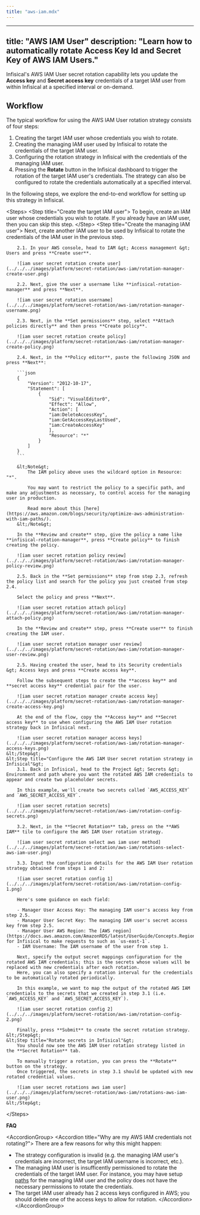 ```yaml
---
title: "aws-iam.mdx"
---
```


---
title: "AWS IAM User"
description: "Learn how to automatically rotate Access Key Id and Secret Key of AWS IAM Users."
---

Infisical's AWS IAM User secret rotation capability lets you update the **Access key** and **Secret access key** credentials of a target IAM user from within Infisical
at a specified interval or on-demand.

## Workflow

The typical workflow for using the AWS IAM User rotation strategy consists of four steps:

1. Creating the target IAM user whose credentials you wish to rotate.
2. Creating the managing IAM user used by Infisical to rotate the credentials of the target IAM user.
3. Configuring the rotation strategy in Infisical with the credentials of the managing IAM user.
4. Pressing the **Rotate** button in the Infisical dashboard to trigger the rotation of the target IAM user's credentials. The strategy can also be configured to rotate the credentials automatically at a specified interval.

In the following steps, we explore the end-to-end workflow for setting up this strategy in Infisical.

&lt;Steps&gt;
	&lt;Step title="Create the target IAM user"&gt;
		To begin, create an IAM user whose credentials you wish to rotate. If you already have an IAM user,
		then you can skip this step.
	&lt;/Step&gt;
	&lt;Step title="Create the managing IAM user"&gt;
		Next, create another IAM user to be used by Infisical to rotate the credentials of the IAM user in the previous step.

		2.1. In your AWS console, head to IAM &gt; Access management &gt; Users and press **Create user**.
		
		![iam user secret rotation create user](../../../images/platform/secret-rotation/aws-iam/rotation-manager-create-user.png)
		
		2.2. Next, give the user a username like **infisical-rotation-manager** and press **Next**.

		![iam user secret rotation username](../../../images/platform/secret-rotation/aws-iam/rotation-manager-username.png)
		
		2.3. Next, in the **Set permissions** step, select **Attach policies directly** and then press **Create policy**.
		
		![iam user secret rotation create policy](../../../images/platform/secret-rotation/aws-iam/rotation-manager-create-policy.png)
		
		2.4. Next, in the **Policy editor**, paste the following JSON and press **Next**:

		```json
		{
			"Version": "2012-10-17",
			"Statement": [
				{
					"Sid": "VisualEditor0",
					"Effect": "Allow",
					"Action": [
					"iam:DeleteAccessKey",
					"iam:GetAccessKeyLastUsed",
					"iam:CreateAccessKey"
					],
					"Resource": "*"
				}
			]
		}
		```

		&lt;Note&gt;
			The IAM policy above uses the wildcard option in Resource: "*".
			
			You may want to restrict the policy to a specific path, and make any adjustments as necessary, to control access for the managing user in production.
			
			Read more about this [here](https://aws.amazon.com/blogs/security/optimize-aws-administration-with-iam-paths/).
		&lt;/Note&gt;
		
		In the **Review and create** step, give the policy a name like **infisical-rotation-manager**, press **Create policy** to finish creating the policy.
		
		![iam user secret rotation policy review](../../../images/platform/secret-rotation/aws-iam/rotation-manager-policy-review.png)

		2.5. Back in the **Set permissions** step from step 2.3, refresh the policy list and search for the policy you just created from step 2.4.
		
		Select the policy and press **Next**.
		
		![iam user secret rotation attach policy](../../../images/platform/secret-rotation/aws-iam/rotation-manager-attach-policy.png)
		
		In the **Review and create** step, press **Create user** to finish creating the IAM user.
		
		![iam user secret rotation manager user review](../../../images/platform/secret-rotation/aws-iam/rotation-manager-user-review.png)
		
		2.5. Having created the user, head to its Security credentials &gt; Access keys and press **Create access key**.

		Follow the subsequent steps to create the **access key** and **secret access key** credential pair for the user.

		![iam user secret rotation manager create access key](../../../images/platform/secret-rotation/aws-iam/rotation-manager-create-access-key.png)
		
		At the end of the flow, copy the **Access key** and **Secret access key** to use when configuring the AWS IAM User rotation strategy back in Infisical next.
	
		![iam user secret rotation manager access keys](../../../images/platform/secret-rotation/aws-iam/rotation-manager-access-keys.png)
	&lt;/Step&gt;
	&lt;Step title="Configure the AWS IAM User secret rotation strategy in Infisical"&gt;
		3.1. Back in Infisical, head to the Project &gt; Secrets &gt; Environment and path where you want the rotated AWS IAM credentials to appear and create two placeholder secrets.
		
		In this example, we'll create two secrets called `AWS_ACCESS_KEY` and `AWS_SECRET_ACCESS_KEY`.
		
		![iam user secret rotation secrets](../../../images/platform/secret-rotation/aws-iam/rotation-config-secrets.png)
		
		3.2. Next, in the **Secret Rotation** tab, press on the **AWS IAM** tile to configure the AWS IAM User rotation strategy.
		
		![iam user secret rotation select aws iam user method](../../../images/platform/secret-rotation/aws-iam/rotations-select-aws-iam-user.png)
		
		3.3. Input the configuration details for the AWS IAM User rotation strategy obtained from steps 1 and 2:
		
		![iam user secret rotation config 1](../../../images/platform/secret-rotation/aws-iam/rotation-config-1.png)
		
		Here's some guidance on each field:
		
		- Manager User Access Key: The managing IAM user's access key from step 2.5.
		- Manager User Secret Key: The managing IAM user's secret access key from step 2.5.
		- Manager User AWS Region: The [AWS region](https://docs.aws.amazon.com/AmazonRDS/latest/UserGuide/Concepts.RegionsAndAvailabilityZones.html) for Infisical to make requests to such as `us-east-1`.
		- IAM Username: The IAM username of the user from step 1.
		
		Next, specify the output secret mappings configuration for the rotated AWS IAM credentials; this is the secrets whose values will be replaced with new credentials after each rotation.
		Here, you can also specify a rotation interval for the credentials to be automatically rotated periodically.

		In this example, we want to map the output of the rotated AWS IAM credentials to the secrets that we created in step 3.1 (i.e. `AWS_ACCESS_KEY` and `AWS_SECRET_ACCESS_KEY`).
		
		![iam user secret rotation config 2](../../../images/platform/secret-rotation/aws-iam/rotation-config-2.png)
		
		Finally, press **Submit** to create the secret rotation strategy.
	&lt;/Step&gt;
	&lt;Step title="Rotate secrets in Infisical"&gt;
		You should now see the AWS IAM User rotation strategy listed in the **Secret Rotation** tab.
		
		To manually trigger a rotation, you can press the **Rotate** button on the strategy.
		Once triggered, the secrets in step 3.1 should be updated with new rotated credential values.
		
		![iam user secret rotations aws iam user](../../../images/platform/secret-rotation/aws-iam/rotations-aws-iam-user.png)
	&lt;/Step&gt;
&lt;/Steps&gt;

**FAQ**

&lt;AccordionGroup&gt;
&lt;Accordion title="Why are my AWS IAM credentials not rotating?"&gt;
  There are a few reasons for why this might happen:
  
  - The strategy configuration is invalid (e.g. the managing IAM user's credentials are incorrect, the target IAM username is incorrect, etc.).
  - The managing IAM user is insufficently permissioned to rotate the credentials of the target IAM user. For instance, you may have setup [paths](https://aws.amazon.com/blogs/security/optimize-aws-administration-with-iam-paths/) for the managing IAM user and the policy does not have the necessary permissions to rotate the credentials.
  - The target IAM user already has 2 access keys configured in AWS; you should delete one of the access keys to allow for rotation.
&lt;/Accordion&gt;
&lt;/AccordionGroup&gt;